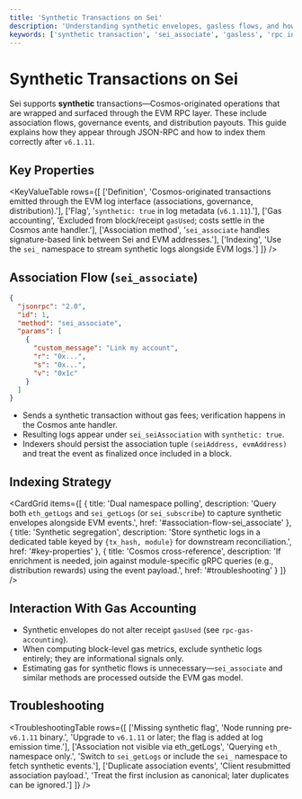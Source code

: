 ```yaml
---
title: 'Synthetic Transactions on Sei'
description: 'Understanding synthetic envelopes, gasless flows, and how to index them.'
keywords: ['synthetic transaction', 'sei_associate', 'gasless', 'rpc indexing']
---
```



# Synthetic Transactions on Sei

Sei supports **synthetic** transactions—Cosmos-originated operations that are wrapped and surfaced through the EVM RPC layer. These include association flows, governance events, and distribution payouts. This guide explains how they appear through JSON-RPC and how to index them correctly after `v6.1.11`.

## Key Properties

<KeyValueTable
  rows={[
    ['Definition', 'Cosmos-originated transactions emitted through the EVM log interface (associations, governance, distribution).'],
    ['Flag', '`synthetic: true` in log metadata (`v6.1.11`).'],
    ['Gas accounting', 'Excluded from block/receipt `gasUsed`; costs settle in the Cosmos ante handler.'],
    ['Association method', '`sei_associate` handles signature-based link between Sei and EVM addresses.'],
    ['Indexing', 'Use the `sei_` namespace to stream synthetic logs alongside EVM logs.']
  ]}
/>

## Association Flow (`sei_associate`)

```json copy
{
  "jsonrpc": "2.0",
  "id": 1,
  "method": "sei_associate",
  "params": [
    {
      "custom_message": "Link my account",
      "r": "0x...",
      "s": "0x...",
      "v": "0x1c"
    }
  ]
}
```

- Sends a synthetic transaction without gas fees; verification happens in the Cosmos ante handler.
- Resulting logs appear under `sei_seiAssociation` with `synthetic: true`.
- Indexers should persist the association tuple `(seiAddress, evmAddress)` and treat the event as finalized once included in a block.

## Indexing Strategy

<CardGrid
  items={[
    {
      title: 'Dual namespace polling',
      description: 'Query both `eth_getLogs` and `sei_getLogs` (or `sei_subscribe`) to capture synthetic envelopes alongside EVM events.',
      href: '#association-flow-sei_associate'
    },
    {
      title: 'Synthetic segregation',
      description: 'Store synthetic logs in a dedicated table keyed by `{tx_hash, module}` for downstream reconciliation.',
      href: '#key-properties'
    },
    {
      title: 'Cosmos cross-reference',
      description: 'If enrichment is needed, join against module-specific gRPC queries (e.g., distribution rewards) using the event payload.',
      href: '#troubleshooting'
    }
  ]}
/>

## Interaction With Gas Accounting

- Synthetic envelopes do not alter receipt `gasUsed` (see `rpc-gas-accounting`).
- When computing block-level gas metrics, exclude synthetic logs entirely; they are informational signals only.
- Estimating gas for synthetic flows is unnecessary—`sei_associate` and similar methods are processed outside the EVM gas model.

## Troubleshooting

<TroubleshootingTable
  rows={[
    ['Missing synthetic flag', 'Node running pre-`v6.1.11` binary.', 'Upgrade to `v6.1.11` or later; the flag is added at log emission time.'],
    ['Association not visible via eth_getLogs', 'Querying `eth_` namespace only.', 'Switch to `sei_getLogs` or include the `sei_` namespace to fetch synthetic events.'],
    ['Duplicate association events', 'Client resubmitted association payload.', 'Treat the first inclusion as canonical; later duplicates can be ignored.']
  ]}
/>
